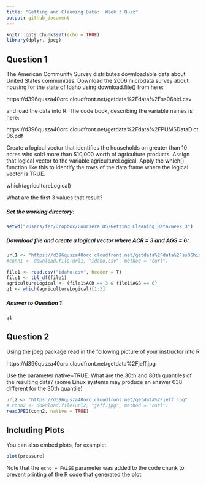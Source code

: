 ```yaml
---
title: "Getting and Cleaning Data:  Week 3 Quiz"
output: github_document
---
```


```r
knitr::opts_chunk$set(echo = TRUE)
library(dplyr, jpeg)

```
## Question 1

The American Community Survey distributes downloadable data about United States communities. 
Download the 2006 microdata survey about housing for the state of Idaho using download.file() from here:

https://d396qusza40orc.cloudfront.net/getdata%2Fdata%2Fss06hid.csv

and load the data into R. The code book, describing the variable names is here:

https://d396qusza40orc.cloudfront.net/getdata%2Fdata%2FPUMSDataDict06.pdf

Create a logical vector that identifies the households on greater than 10 acres who sold more than $10,000 worth of agriculture products. Assign that logical vector to the variable agricultureLogical. Apply the which() function like this to identify the rows of the data frame where the logical vector is TRUE.

which(agricultureLogical)

What are the first 3 values that result?

##### Set the working directory:

```r
setwd("/Users/fer/Dropbox/Coursera DS/Getting_Cleaning_Data/week_3")
```

##### Download file and create a logical vector where ACR = 3 and AGS = 6:

```r

url1 <- "https://d396qusza40orc.cloudfront.net/getdata%2Fdata%2Fss06hid.csv"
#conn1 <- download.file(url1, "idaho.csv", method = "curl")

file1 <- read.csv("idaho.csv", header = T)
file1 <- tbl_df(file1)
agricultureLogical <- (file1$ACR == 3 & file1$AGS == 6)
q1 <- which(agricultureLogical)[1:3]

```

##### Answer to Question 1:  

```r

q1

```

## Question 2

Using the jpeg package read in the following picture of your instructor into R

https://d396qusza40orc.cloudfront.net/getdata%2Fjeff.jpg

Use the parameter native=TRUE. What are the 30th and 80th quantiles of the resulting data? 
(some Linux systems may produce an answer 638 different for the 30th quantile)

``` r

url2 <- "https://d396qusza40orc.cloudfront.net/getdata%2Fjeff.jpg"
# conn2 <- download.file(url2, "jeff.jpg", method = "curl")
readJPEG(conn2, native = TRUE)

```

## Including Plots

You can also embed plots, for example:

```r
plot(pressure)
```

Note that the `echo = FALSE` parameter was added to the code chunk to prevent printing of the R code that generated the plot.
